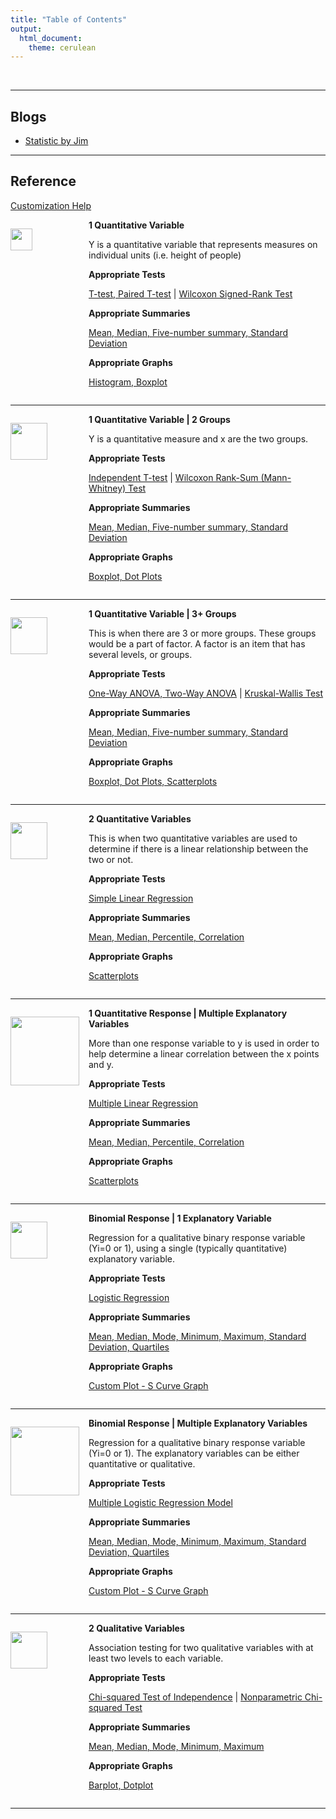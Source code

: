 ```yaml
---
title: "Table of Contents"
output: 
  html_document:
    theme: cerulean
---
```


<br>

----

## Blogs

* [Statistic by Jim](https://statisticsbyjim.com/)



----
  
## Reference

[Customization Help](RMarkdownHints.html)
  
<div style="float:left;width:125px;" align=center>
<img src="./Images/QuantY.png" width=35px;>
</div>
<div style="padding-left:125px;">
<!-- Add your customizations in the area below: -->

**1 Quantitative Variable**

Y is a quantitative variable that represents measures on individual units (i.e. height of people)

**Appropriate Tests**

[T-test, Paired T-test](tTests.html) |
[Wilcoxon Signed-Rank Test](WilcoxonTests.html)

**Appropriate Summaries**

[Mean, Median, Five-number summary, Standard Deviation](NumericalSummaries.html)

**Appropriate Graphs**

[Histogram, Boxplot](GraphicalSummaries.html)



<!------------------------------------------------>
</div>
<div style="clear:both;"></div>

----

<div style="float:left;width:125px;" align=center>
<img src="./Images/QuantYQualXg2.png" width=59px;>
</div>
<div style="padding-left:125px;">
<!-- Add your customizations in the area below: -->

**1 Quantitative Variable | 2 Groups**


Y is a quantitative measure and x are the two groups.

**Appropriate Tests**

[Independent T-test](tTests.html) |
[Wilcoxon Rank-Sum (Mann-Whitney) Test](WilcoxonTests.html)

**Appropriate Summaries**

[Mean, Median, Five-number summary, Standard Deviation](NumericalSummaries.html)

**Appropriate Graphs**

[Boxplot, Dot Plots](GraphicalSummaries.html)


<!------------------------------------------------>
</div>
<div style="clear:both;"></div>

----

<div style="float:left;width:125px;" align=center>
<img src="./Images/QuantYQualXg3plus.png" width=59px;>
</div>
<div style="padding-left:125px;">
<!-- Add your customizations in the area below: -->

**1 Quantitative Variable | 3+ Groups**

This is when there are 3 or more groups. These groups would be a part of factor. A factor is an item that has several levels, or groups.

**Appropriate Tests**

[One-Way ANOVA, Two-Way ANOVA](ANOVA.html) | [Kruskal-Wallis Test](Kruskal.html)

**Appropriate Summaries**

[Mean, Median, Five-number summary, Standard Deviation](NumericalSummaries.html)

**Appropriate Graphs**

[Boxplot, Dot Plots, Scatterplots](GraphicalSummaries.html)


<!------------------------------------------------>
</div>
<div style="clear:both;"></div>

----

<div style="float:left;width:125px;" align=center>
<img src="./Images/QuantYQuantX.png" width=59px;>
</div>
<div style="padding-left:125px;">
<!-- Add your customizations in the area below: -->

**2 Quantitative Variables**

This is when two quantitative variables are used to determine if there is a linear relationship between the two or not.


**Appropriate Tests**

[Simple Linear Regression](LinearRegression.html)

**Appropriate Summaries**

[Mean, Median, Percentile, Correlation](NumericalSummaries.html)

**Appropriate Graphs**

[Scatterplots](GraphicalSummaries.html)


<!------------------------------------------------>
</div>
<div style="clear:both;"></div>

----

<div style="float:left;width:125px;" align=center>
<img src="./Images/QuantYMultX.png" width=110px;>
</div>
<div style="padding-left:125px;">
<!-- Add your customizations in the area below: -->

**1 Quantitative Response | Multiple Explanatory Variables**

More than one response variable to y is used in order to help determine a linear correlation between the x points and y.

**Appropriate Tests**

[Multiple Linear Regression](LinearRegression.html)

**Appropriate Summaries**

[Mean, Median, Percentile, Correlation](NumericalSummaries.html)

**Appropriate Graphs**

[Scatterplots](GraphicalSummaries.html)

<!------------------------------------------------>
</div>
<div style="clear:both;"></div>

----

<div style="float:left;width:125px;" align=center>
<img src="./Images/BinomYQuantX.png" width=59px;>
</div>
<div style="padding-left:125px;">
<!-- Add your customizations in the area below: -->

**Binomial Response | 1 Explanatory Variable**

Regression for a qualitative binary response variable (Yi=0 or 1), using a single (typically quantitative) explanatory variable.

**Appropriate Tests**

[Logistic Regression](LogisticRegression.html)

**Appropriate Summaries**

[Mean, Median, Mode, Minimum, Maximum, Standard Deviation, Quartiles](NumericalSummaries.html)

**Appropriate Graphs**

[Custom Plot - S Curve Graph](GraphicalSummaries.html)


<!------------------------------------------------>
</div>
<div style="clear:both;"></div>

----

<div style="float:left;width:125px;" align=center>
<img src="./Images/BinomYMultX.png" width=110px;>
</div>
<div style="padding-left:125px;">
<!-- Add your customizations in the area below: -->

**Binomial Response | Multiple Explanatory Variables**

Regression for a qualitative binary response variable (Yi=0 or 1). The explanatory variables can be either quantitative or qualitative.

**Appropriate Tests**

[Multiple Logistic Regression Model](LogisticRegression.html)

**Appropriate Summaries**

[Mean, Median, Mode, Minimum, Maximum, Standard Deviation, Quartiles](NumericalSummaries.html)

**Appropriate Graphs**

[Custom Plot - S Curve Graph](GraphicalSummaries.html)


<!------------------------------------------------>
</div>
<div style="clear:both;"></div>

----

<div style="float:left;width:125px;" align=center>
<img src="./Images/QualYQualX.png" width=59px;>
</div>
<div style="padding-left:125px;">
<!-- Add your customizations in the area below: -->

**2 Qualitative Variables**

Association testing for two qualitative variables with at least two levels to each variable.

**Appropriate Tests**

[Chi-squared Test of Independence](ChiSquaredTests.html) | [Nonparametric Chi-squared Test](ChiSquaredTests.html)

**Appropriate Summaries**

[Mean, Median, Mode, Minimum, Maximum](NumericalSummaries.html)

**Appropriate Graphs**

[Barplot, Dotplot](GraphicalSummaries.html)


<!------------------------------------------------>
</div>
<div style="clear:both;"></div>

----

<footer></footer>


